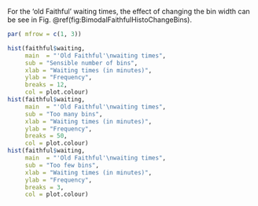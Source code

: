 
For the 'old Faithful' waiting times, the effect of changing the bin width can be see in Fig. \@ref(fig:BimodalFaithfulHistoChangeBins).

```r
par( mfrow = c(1, 3))

hist(faithful$waiting,
     main  = "'Old Faithful'\nwaiting times",
     sub = "Sensible number of bins",
     xlab = "Waiting times (in minutes)",
     ylab = "Frequency",
     breaks = 12,
     col = plot.colour)
hist(faithful$waiting,
     main  = "'Old Faithful'\nwaiting times",
     sub = "Too many bins",
     xlab = "Waiting times (in minutes)",
     ylab = "Frequency",
     breaks = 50,
     col = plot.colour)
hist(faithful$waiting,
     main  = "'Old Faithful'\nwaiting times",
     sub = "Too few bins",
     xlab = "Waiting times (in minutes)",
     ylab = "Frequency",
     breaks = 3,
     col = plot.colour)

```

